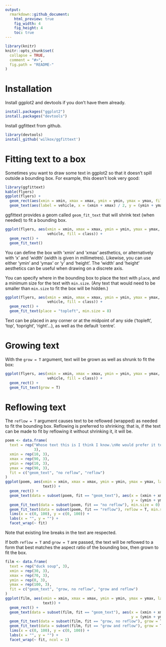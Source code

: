 ```yaml
---
output: 
  rmarkdown::github_document:
    html_preview: true
    fig_width: 4
    fig_height: 4
    toc: true
---
```


```r
library(knitr)
knitr::opts_chunk$set(
  collapse = TRUE,
  comment = "#>",
  fig.path = "README-"
)
```
# Installation

Install ggplot2 and devtools if you don't have them already.

```r
install.packages("ggplot2")
install.packages("devtools")
```

Install ggfittext from github.

```r
library(devtools)
install_github('wilkox/ggfittext')
```

# Fitting text to a box

Sometimes you want to draw some text in ggplot2 so that it doesn't spill
outside a bounding box. For example, this doesn't look very good:

```r
library(ggfittext)
kable(flyers)
ggplot(flyers) +
  geom_rect(aes(xmin = xmin, xmax = xmax, ymin = ymin, ymax = ymax, fill = class)) +
  geom_text(aes(label = vehicle, x = (xmin + xmax) / 2, y = (ymin + ymax) / 2))
```

ggfittext provides a geom called `geom_fit_text` that will shrink text (when
needed) to fit a bounding box.

```r
ggplot(flyers, aes(xmin = xmin, xmax = xmax, ymin = ymin, ymax = ymax, label =
                   vehicle, fill = class)) +
  geom_rect() +
  geom_fit_text()
```

You can define the box with ‘xmin’ and ‘xmax’ aesthetics, or alternatively with
‘x’ and ‘width’ (width is given in millimetres). Likewise, you can use either
‘ymin’ and ‘ymax’ or ‘y’ and ‘height’. The ‘width’ and ‘height’ aesthetics
can be useful when drawing on a discrete axis.

You can specify where in the bounding box to place the text with `place`, and a
minimum size for the text with `min.size`. (Any text that would need to be
smaller than `min.size` to fit the box will be hidden.)

```r
ggplot(flyers, aes(xmin = xmin, xmax = xmax, ymin = ymin, ymax = ymax, label =
                   vehicle, fill = class)) +
  geom_rect() +
  geom_fit_text(place = "topleft", min.size = 8)
```

Text can be placed in any corner or at the midpoint of any side (‘topleft’,
‘top’, ‘topright’, ‘right’…), as well as the default ‘centre’.

# Growing text

With the `grow = T` argument, text will be grown as well as shrunk to fit the
box:

```r
ggplot(flyers, aes(xmin = xmin, xmax = xmax, ymin = ymin, ymax = ymax, label =
                   vehicle, fill = class)) +
  geom_rect() +
  geom_fit_text(grow = T)
```

# Reflowing text

The `reflow = T` argument causes text to be reflowed (wrapped) as needed to fit
the bounding box. Reflowing is preferred to shrinking; that is, if the text can
be made to fit by reflowing it without shrinking it, it will be.

```r
poem <- data.frame(
  text = rep("Whose text this is I think I know.\nHe would prefer it to reflow",
             3),
  xmin = rep(10, 3),
  xmax = rep(90, 3),
  ymin = rep(10, 3),
  ymax = rep(90, 3),
  fit = c("geom_text", "no reflow", "reflow")
)
ggplot(poem, aes(xmin = xmin, xmax = xmax, ymin = ymin, ymax = ymax, label =
                 text)) +
  geom_rect() +
  geom_text(data = subset(poem, fit == "geom_text"), aes(x = (xmin + xmax) / 2,
                                                         y = (ymin + ymax) / 2)) +
  geom_fit_text(data = subset(poem, fit == "no reflow"), min.size = 0) +
  geom_fit_text(data = subset(poem, fit == "reflow"), reflow = T, min.size = 0) +
  lims(x = c(0, 100), y = c(0, 100)) +
  labs(x = "", y = "") +
  facet_wrap(~ fit)
```

Note that existing line breaks in the text are respected.

If both `reflow = T` and `grow = T` are passed, the text will be reflowed to
a form that best matches the aspect ratio of the bounding box, then grown to fit
the box.

```r
film <- data.frame(
  text = rep("duck soup", 3),
  xmin = rep(30, 3),
  xmax = rep(70, 3),
  ymin = rep(0, 3),
  ymax = rep(100, 3),
  fit = c("geom_text", "grow, no reflow", "grow and reflow")
)
ggplot(film, aes(xmin = xmin, xmax = xmax, ymin = ymin, ymax = ymax, label =
                 text)) +
  geom_rect() +
  geom_text(data = subset(film, fit == "geom_text"), aes(x = (xmin + xmax) / 2,
                                                         y = (ymin + ymax) / 2)) +
  geom_fit_text(data = subset(film, fit == "grow, no reflow"), grow = T) +
  geom_fit_text(data = subset(film, fit == "grow and reflow"), grow = T, reflow = T) +
  lims(x = c(0, 100), y = c(0, 100)) +
  labs(x = "", y = "") +
  facet_wrap(~ fit, ncol = 1)
```
